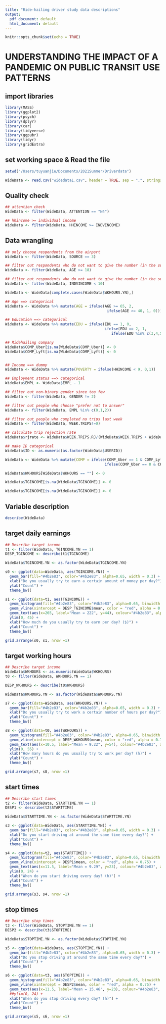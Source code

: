 ```yaml
---
title: "Ride-hailing driver study data descriptions"
output:
  pdf_document: default
  html_document: default
---
```


```r
knitr::opts_chunk$set(echo = TRUE)
```

# UNDERSTANDING THE IMPACT OF A PANDEMIC ON PUBLIC TRANSIT USE PATTERNS

## import libraries
```r
library(MASS)
library(ggplot2)
library(psych)
library(dplyr)
library(car)
library(tidyverse)
library(ggpubr)
library(tidyr)
library(gridExtra)
```

## set working space & Read the file
```r
setwd("/Users/tuyuanjie/Documents/2021Summer/Driverdata")

WideData <- read.csv("widedata1.csv", header = TRUE, sep = ",", stringsAsFactors = FALSE)

```

## Quality check
```R
## attention check
WideData <- filter(WideData, ATTENTION == "N4")

## hhincome >= individual income
WideData <- filter(WideData, HHINCOME >= INDVINCOME)
```

## Data wrangling
```R
## only choose respondents from the airport
WideData <- filter(WideData, SOURCE == 3)

## filter out respondents who do not want to give the number (in the survey  < 18)
WideData <- filter(WideData, AGE >= 18)

## filter out respondents who do not want to give the number (in the survey recorded as 10)
WideData <- filter(WideData, INDVINCOME < 10)

WideData <- WideData[complete.cases(WideData$WKHOURS.YN),]

## Age ==> categorical
WideData <- WideData %>% mutate(AGE = ifelse(AGE >= 65, 2,
                                              ifelse(AGE >= 40, 1, 0)))

## Education ==> categorical
WideData <- WideData %>% mutate(EDU = ifelse(EDU == 1, 0,
                                             ifelse(EDU == 2, 1,
                                                ifelse(EDU %in% c(3,4,5,8), 2, 3))))

## Ridehailing company
WideData$COMP_Uber[is.na(WideData$COMP_Uber)] <- 0
WideData$COMP_Lyft[is.na(WideData$COMP_Lyft)] <- 0


## Income ==> dummy
WideData <- WideData %>% mutate(POVERTY = ifelse(HHINCOME < 9, 0,1))

## Employment status ==> categorical
WideData$EMPL <- WideData$EMPL - 1

## filter out non-binary gender since too few
WideData <- filter(WideData, GENDER != 2)

## filter out people who choose "prefer not to answer"
WideData <- filter(WideData, EMPL %in% c(0,1,2))

## filter out people who completed no trips last week
WideData <- filter(WideData, WEEK.TRIPS!=0)

## calculate trip rejection rate
WideData$rjrate <- WideData$WEEK.TRIPS.RJ/(WideData$WEEK.TRIPS + WideData$WEEK.TRIPS.RJ)*100

## make ID categorical
WideData$ID <- as.numeric(as.factor(WideData$USERID))

WideData <- WideData %>% mutate(COMP = ifelse(COMP_Uber == 1 & COMP_Lyft == 0, 0,
                                             ifelse(COMP_Uber == 0 & COMP_Lyft == 1, 1, 2)))

WideData$WKHOURS[WideData$WKHOURS == ""] <- 0

WideData$TGINCOME[is.na(WideData$TGINCOME)] <- 0

WideData$TGINCOME[is.na(WideData$TGINCOME)] <- 0

```

## Variable description
```R
describe(WideData)
```


## target daily earnings
```R
## Describe target income
t1 <- filter(WideData, TGINCOME.YN == 1)
DESP_TGINCOME <- describe(t1$TGINCOME)

WideData$TGINCOME.YN <- as.factor(WideData$TGINCOME.YN)

s0 <- ggplot(data=WideData, aes(TGINCOME.YN)) + 
  geom_bar(fill="#4b2e83", color="#4b2e83", alpha=0.65, width = 0.3) + 
  xlab("Do you usually try to earn a certain amount of money per day?") + 
  ylab("Count") + 
  theme_bw()

s1 <- ggplot(data=t1, aes(TGINCOME)) + 
  geom_histogram(fill="#4b2e83", color="#4b2e83", alpha=0.65, binwidth = 50) + 
  geom_vline(xintercept = DESP_TGINCOME$mean, color = "red", alpha = 0.75) + 
  geom_text(aes(x=265, label="Mean = 222", y=44), colour="#4b2e83", alpha = 0.8) + 
  ylim(0, 45) + 
  xlab("How much do you usually try to earn per day? ($)") + 
  ylab("Count") + 
  theme_bw()

grid.arrange(s0, s1, nrow =1)
```
## target working hours
```R
## Describe target income
WideData$WKHOURS <- as.numeric(WideData$WKHOURS)
t0 <- filter(WideData, WKHOURS.YN == 1)

DESP_WKHOURS <- describe(t0$WKHOURS)

WideData$WKHOURS.YN <- as.factor(WideData$WKHOURS.YN)

s7 <- ggplot(data=WideData, aes(WKHOURS.YN)) + 
  geom_bar(fill="#4b2e83", color="#4b2e83", alpha=0.65, width = 0.3) + 
  xlab("Do you usually try to work a certain number of hours per day?") + 
  ylab("Count") + 
  theme_bw()

s8 <- ggplot(data=t0, aes(WKHOURS)) + 
  geom_histogram(fill="#4b2e83", color="#4b2e83", alpha=0.65, binwidth = 2) + 
  geom_vline(xintercept = DESP_WKHOURS$mean, color = "red", alpha = 0.75) + 
  geom_text(aes(x=10.5, label="Mean = 9.22", y=54), colour="#4b2e83", alpha = 0.8) + 
  ylim(0, 55) + 
  xlab("How many hours do you usually try to work per day? (h)") + 
  ylab("Count") + 
  theme_bw()

grid.arrange(s7, s8, nrow =1)
```
## start times
```R
## Describe start times
t2 <- filter(WideData, STARTTIME.YN == 1)
DESP1 <- describe(t2$STARTTIME)

WideData$STARTTIME.YN <- as.factor(WideData$STARTTIME.YN)

s3 <- ggplot(data=WideData, aes(STARTTIME.YN)) + 
  geom_bar(fill="#4b2e83", color="#4b2e83", alpha=0.65, width = 0.3) + 
  xlab("Do you start driving at around the same time every day?") + 
  ylab("Count") + 
  theme_bw()

s4 <- ggplot(data=t2, aes(STARTTIME)) + 
  geom_histogram(fill="#4b2e83", color="#4b2e83", alpha=0.65, binwidth = 2) + 
  geom_vline(xintercept = DESP1$mean, color = "red", alpha = 0.75) + 
  geom_text(aes(x=11.5, label="Mean = 9.29", y=23), colour="#4b2e83", alpha = 0.8) + 
  ylim(0, 24) + 
  xlab("When do you start driving every day? (h)") + 
  ylab("Count") + 
  theme_bw()

grid.arrange(s3, s4, nrow =1)
```
## stop times
```R
## Describe stop times
t3 <- filter(WideData, STOPTIME.YN == 1)
DESP2 <- describe(t3$STOPTIME)

WideData$STOPTIME.YN <- as.factor(WideData$STOPTIME.YN)

s5 <- ggplot(data=WideData, aes(STOPTIME.YN)) + 
  geom_bar(fill="#4b2e83", color="#4b2e83", alpha=0.65, width = 0.3) + 
  xlab("Do you stop driving at around the same time every day?") + 
  ylab("Count") + 
  theme_bw()

s6 <- ggplot(data=t3, aes(STOPTIME)) + 
  geom_histogram(fill="#4b2e83", color="#4b2e83", alpha=0.65, binwidth = 3) + 
  geom_vline(xintercept = DESP2$mean, color = "red", alpha = 0.75) + 
  geom_text(aes(x=11.5, label="Mean = 15.46", y=23), colour="#4b2e83", alpha = 0.8) + 
  ##ylim(0, 24) + 
  xlab("When do you stop driving every day? (h)") + 
  ylab("Count") + 
  theme_bw()

grid.arrange(s5, s6, nrow =1)
```

